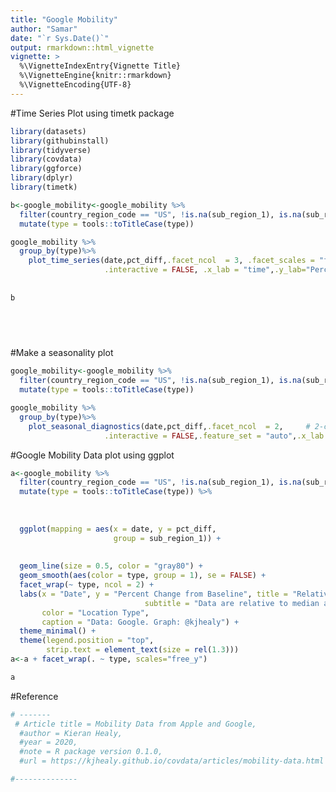 ---
title: "Google Mobility"
author: "Samar"
date: "`r Sys.Date()`"
output: rmarkdown::html_vignette
vignette: >
  %\VignetteIndexEntry{Vignette Title}
  %\VignetteEngine{knitr::rmarkdown}
  %\VignetteEncoding{UTF-8}
---
#Time Series Plot using timetk package
```{r,fig.width=16, fig.height=14}
library(datasets)
library(githubinstall)
library(tidyverse)
library(covdata)
library(ggforce)
library(dplyr)
library(timetk)

b<-google_mobility<-google_mobility %>%
  filter(country_region_code == "US", !is.na(sub_region_1), is.na(sub_region_2)) %>%
  mutate(type = tools::toTitleCase(type)) 

google_mobility %>%
  group_by(type)%>%
    plot_time_series(date,pct_diff,.facet_ncol  = 3, .facet_scales = "free",    # 3-column layout
                     .interactive = FALSE, .x_lab = "time",.y_lab="Percent change from the baseline",.title="Google Mobility Plot")
  
  
b


  
 
```
#Make a seasonality plot
```{r,fig.width=16, fig.height=14}
google_mobility<-google_mobility %>%
  filter(country_region_code == "US", !is.na(sub_region_1), is.na(sub_region_2)) %>%
  mutate(type = tools::toTitleCase(type)) 

google_mobility %>%
  group_by(type)%>%
    plot_seasonal_diagnostics(date,pct_diff,.facet_ncol  = 2,     # 2-column layout
                     .interactive = FALSE,.feature_set = "auto",.x_lab = "time",.y_lab="Percent change from the baseline",.title="Google Mobility Plot")

```

#Google Mobility Data plot using ggplot

```{r,fig.width=16, fig.height=14}

a<-google_mobility %>%
  filter(country_region_code == "US", !is.na(sub_region_1), is.na(sub_region_2)) %>%
  mutate(type = tools::toTitleCase(type)) %>%
  
  
  
  ggplot(mapping = aes(x = date, y = pct_diff,
                       group = sub_region_1)) +
 
  
  geom_line(size = 0.5, color = "gray80") +
  geom_smooth(aes(color = type, group = 1), se = FALSE) +
  facet_wrap(~ type, ncol = 2) +
  labs(x = "Date", y = "Percent Change from Baseline", title = "Relative Trends in Mobility for Kinds of Location in the US, by State",
                              subtitle = "Data are relative to median activity between Jan and june",
       color = "Location Type",
       caption = "Data: Google. Graph: @kjhealy") +
  theme_minimal() +
  theme(legend.position = "top",
        strip.text = element_text(size = rel(1.3)))
a<-a + facet_wrap(. ~ type, scales="free_y")

a
```
#Reference

```{r}

# -------
 # Article title = Mobility Data from Apple and Google,
  #author = Kieran Healy,
  #year = 2020,
  #note = R package version 0.1.0,
  #url = https://kjhealy.github.io/covdata/articles/mobility-data.html

#--------------

```




